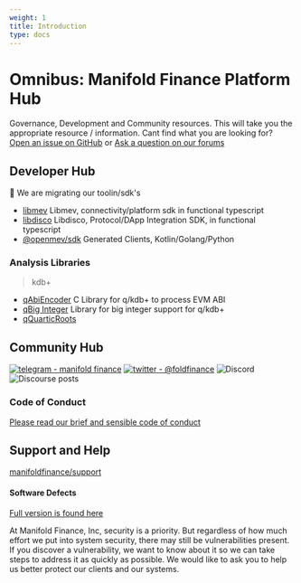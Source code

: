 ```yaml
---
weight: 1
title: Introduction
type: docs
---
```


# Omnibus: Manifold Finance Platform Hub

Governance, Development and Community resources. This will take you the
appropriate resource / information. Cant find what you are looking for?
[Open an issue on GitHub](https://github.com/manifoldfinance/omnibus/issues) or
[Ask a question on our forums](https://forums.manifoldfinance.com)

## Developer Hub

🚧 We are migrating our toolin/sdk's

- [libmev](https://github.com/manifoldfinance/libmev) Libmev,
  connectivity/platform sdk in functional typescript
- [libdisco](https://github.com/manifoldfinance/libdisco) Libdisco,
  Protocol/DApp Integration SDK, in functional typescript
- [@openmev/sdk](https://github.com/manifoldfinance/openmev-sdk) Generated
  Clients, Kotlin/Golang/Python

### Analysis Libraries

> kdb+

- [qAbiEncoder](https://github.com/manifoldfinance/qAbiEncode) C Library for
  q/kdb+ to process EVM ABI
- [qBig Integer](https://github.com/manifoldfinance/qBigInt) Library for big
  integer support for q/kdb+
- [qQuarticRoots](https://github.com/manifoldfinance/qQuarticRoots)

## Community Hub

[![telegram - manifold finance](https://img.shields.io/badge/telegram-manifold_finance-blue?logo=telegram&logoColor=white)](https://t.me/manifoldfinance)
[![twitter - @foldfinance](https://img.shields.io/static/v1?label=twitter&message=%40foldfinance&color=blue&logo=twitter&logoColor=white)](https://twitter.com/foldfinance)
![Discord](https://img.shields.io/discord/833691260472393729?color=%237289DA&label=Manifold%20Community&logo=discord)
![Discourse posts](https://img.shields.io/discourse/posts?label=Community%20Forums&logo=discourse&server=https%3A%2F%2Fforums.manifoldfinance.com)

### Code of Conduct

[Please read our brief and sensible code of conduct](https://github.com/manifoldfinance/.github/blob/master/CODE_OF_CONDUCT.md)

## Support and Help

[manifoldfinance/support](https://github.com/manifoldfinance/support)

#### Software Defects

[Full version is found here](https://github.com/manifoldfinance/.github/blob/master/SECURITY.adoc)

At Manifold Finance, Inc, security is a priority. But regardless of how much
effort we put into system security, there may still be vulnerabilities present.
If you discover a vulnerability, we want to know about it so we can take steps
to address it as quickly as possible. We would like to ask you to help us better
protect our clients and our systems.
